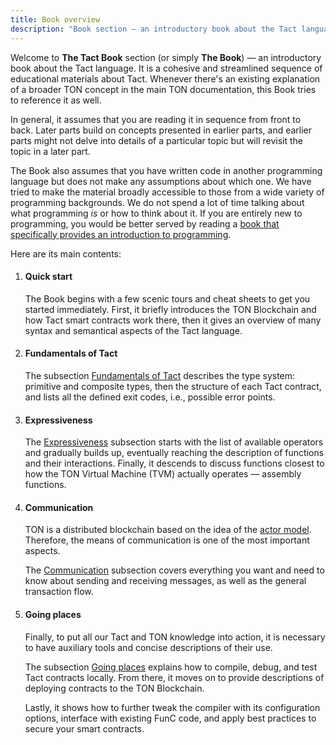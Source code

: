 ```yaml
---
title: Book overview
description: "Book section — an introductory book about the Tact language"
---
```



Welcome to **The Tact Book** section (or simply **The Book**) — an introductory book about the Tact language. It is a cohesive and streamlined sequence of educational materials about Tact. Whenever there's an existing explanation of a broader TON concept in the main TON documentation, this Book tries to reference it as well.

In general, it assumes that you are reading it in sequence from front to back. Later parts build on concepts presented in earlier parts, and earlier parts might not delve into details of a particular topic but will revisit the topic in a later part.

The Book also assumes that you have written code in another programming language but does not make any assumptions about which one. We have tried to make the material broadly accessible to those from a wide variety of programming backgrounds. We do not spend a lot of time talking about what programming _is_ or how to think about it. If you are entirely new to programming, you would be better served by reading a [book that specifically provides an introduction to programming](https://johnwhitington.net/ocamlfromtheverybeginning/index.html).

Here are its main contents:

<Steps>

1. #### Quick start

   The Book begins with a few scenic tours and cheat sheets to get you started immediately. First, it briefly introduces the TON Blockchain and how Tact smart contracts work there, then it gives an overview of many syntax and semantical aspects of the Tact language.

   <CardGrid>
     <LinkCard
       title="Learn Tact in Y minutes"
       href="/book/learn-tact-in-y-minutes"
     />
   </CardGrid>

2. #### Fundamentals of Tact

   The subsection [Fundamentals of Tact](/book/types) describes the type system: primitive and composite types, then the structure of each Tact contract, and lists all the defined exit codes, i.e., possible error points.

   <CardGrid>
     <LinkCard
       title="Type system overview"
       href="/book/types"
     />
   </CardGrid>

3. #### Expressiveness

   The [Expressiveness](/book/operators) subsection starts with the list of available operators and gradually builds up, eventually reaching the description of functions and their interactions. Finally, it descends to discuss functions closest to how the TON Virtual Machine (TVM) actually operates — assembly functions.

   <CardGrid>
     <LinkCard
       title="Operators"
       href="/book/operators"
     />
   </CardGrid>

4. #### Communication

   TON is a distributed blockchain based on the idea of the [actor model](https://en.wikipedia.org/wiki/Actor_model). Therefore, the means of communication is one of the most important aspects.

   The [Communication](/book/receive) subsection covers everything you want and need to know about sending and receiving messages, as well as the general transaction flow.

   <CardGrid>
     <LinkCard
       title="Receive messages"
       href="/book/receive"
     />
   </CardGrid>

5. #### Going places

   Finally, to put all our Tact and TON knowledge into action, it is necessary to have auxiliary tools and concise descriptions of their use.

   The subsection [Going places](/book/compile) explains how to compile, debug, and test Tact contracts locally. From there, it moves on to provide descriptions of deploying contracts to the TON Blockchain.

   Lastly, it shows how to further tweak the compiler with its configuration options, interface with existing FunC code, and apply best practices to secure your smart contracts.

   <CardGrid>
     <LinkCard
       title="Compilation"
       href="/book/compile"
     />
   </CardGrid>

</Steps>
